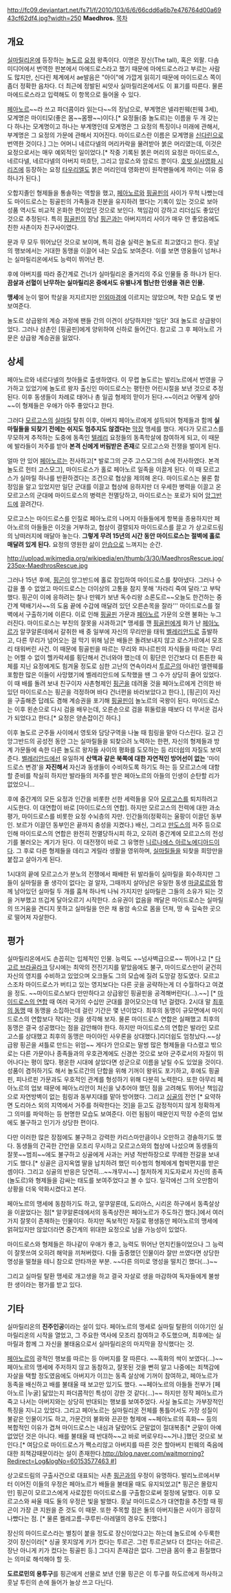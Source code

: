 http://fc09.deviantart.net/fs71/f/2010/103/6/6/66cdd6a6b7e476764d00a6943cf62df4.jpg?width=250
'''Maedhros.'''
[[목차]]

== 개요 ==
[[실마릴리온]]에 등장하는 [[놀도르]] [[요정(가운데땅)|요정]] 왕족이다. 이명은 장신(The tall), 혹은 외팔.
다솜미디어에서 번역한 판본에서 마에드로스라고 했기 때문에 마에드로스라고 부르는 사람도 많지만, 신다린 체계에서 ae발음은 "아이"에 가깝게 읽히기 때문에 마이드로스 쪽이 좀더 정확한 음차다. 더 최근에 정발된 씨앗사 실마릴리온에서도 이 표기를 따른다. 물론 마에드로스라고 입력해도 이 항목으로 들어올 수 있다.

[[페아노르]]~~라 쓰고 파더콤이라 읽는다~~의 장남으로, 부계명은 넬랴핀웨(핀웨 3세), 모계명은 마이티모(좋은 몸~~몸짱~~)이다.[* 요정들(중 놀도르)는 이름을 두 개 갖는다 하나는 모계명이고 하나는 부계명인데 모계명은 그 요정의 특징이나 미래에 관해서, 부계명은 그 요정의 가문에 관해서 지어진다. 마이드로스란 이름은 모계명을 [[신다린]]으로 번역한 것이다.] 그는 어머니 네르다넬의 머리카락을 물려받아 붉은 머리였는데, 이것은 요정으로서는 매우 예외적인 일이었다.[* 작중 기록된 붉은 머리의 요정은 마이드로스, 네르다넬, 네르다넬의 아버지 마흐탄, 그리고 암로스와 암로드 뿐이다. [[호빗 실사영화 시리즈]]에 등장하는 요정 [[타우리엘]]도 붉은 머리인데 영화판이 원작팬들에게 까이는 이유 중 하나가 된다.]

오합지졸인 형제들을 통솔하는 역할을 했고, [[페아노르]]와 [[핑골핀]]의 사이가 무척 나빴는데도 마이드로스는 핑골핀의 가족들과 친분을 유지하려 했다는 기록이 있는 것으로 보아 성품 역시도 비교적 온화한 편이었던 것으로 보인다. 책임감이 강하고 리더십도 좋았던 것으로 추정된다. 특히 [[핑골핀]]의 장남 [[핑곤]]과는 아버지끼리 사이가 매우 안 좋았음에도 친한 사촌이자 친구사이였다.

문과 무 모두 뛰어났던 것으로 보이며, 특히 검술 실력은 놀도르 최고였다고 한다. 훗날의 행보에서는 거대한 동맹을 이끌어 내는 모습도 보여준다. 이를 보면 영웅들이 넘쳐나는 실마릴리온에서도 능력이 뛰어난 편.

후에 아버지를 따라 중간계로 건너가 실마릴리온 줄거리의 주요 인물들 중 하나가 된다. '''끔살과 선혈이 난무하는 실마릴리온 중에서도 유별나게 험난한 인생을 겪은 인물.''' 

'''맹세'''에 눈이 멀어 학살을 저지르지만 [[인외마경]]에 이르지는 않았으며, 착한 모습도 몇 번 보여준다.

놀도르 상급왕의 계승 과정에 팬들 간의 이견이 상당하지만 '일단' 3대 놀도르 상급왕이었다. 그러나 삼촌인 [핑골핀]에게 양위하여 신하로 들어간다. 참고로 그 후 페아노르 가문은 상급왕 계승권을 잃었다.
  
== 상세 ==
페아노르와 네르다넬의 첫아들로 출생하였다. 이 무렵 놀도르는 발리노르에서 번영을 구가하고 있었기에 놀도르 왕자 출신인 마이드로스는 평탄한 어린시절을 보낸 것으로 추정된다. 이후 동생들이 차례로 태어나 총 일곱 형제의 맏이가 된다.~~이러고 어떻게 살아~~이 형제들은 우애가 아주 좋았다고 한다.

그러다 [[모르고스]]의 [[실마릴]] 탈취 이후, 아버지 페아노르에게 설득되어 형제들과 함께 '''실마릴들을 되찾기 전에는 쉬지도 멈추지도 않겠다는''' [[막장]] 맹세를 했다. 게다가 모르고스를 무모하게 추적하는 도중에 동족인 [[텔레리]] 요정들의 동족학살에 참여하게 되고, 이 때문에 발라들이 저주를 받아 '''본격 신에게 버림받은 존재'''로 모르고스와 전쟁을 벌이게 된다.

얼마 안 있어 [[페아노르]]는 전사하고[* 발로그의 군주 고스모그의 손에 전사하였다. 본격 놀도르 헌터 고스모그], 마이드로스가 홀로 페아노르 일족을 이끌게 된다. 이 때 모르고스가 실마릴 하나를 반환하겠다는 조건으로 협상을 제의해 온다. 마이드로스는 물론 함정임을 알고 있었지만 일단 군대를 이끌고 협상에 응하지만 더 우세한 병력을 이끌고 온 모르고스의 군대에 마이드로스의 병력은 전멸당하고, 마이드로스는 포로가 되어 [[앙그반드]]에 끌려간다.

모르고스는 마이드로스를 인질로 페아노르의 나머지 아들들에게 항복을 종용하지만 페아노르의 아들들은 이것을 거부하고, 협상이 결렬되자 마이드로스를 끌고 가 상고로드림의 낭떠러지에 매달아 놓는다. '''그렇게 무려 15년의 시간 동안 마이드로스는 절벽에 홀로 매달려 있게 된다.''' 요정의 영원한 삶이 [[안습]]으로 느껴지는 순간.

http://upload.wikimedia.org/wikipedia/en/thumb/3/30/MaedhrosRescue.jpg/235px-MaedhrosRescue.jpg

그러나 15년 후에, [[핑곤]]이 앙그반드에 홀로 잠입하여 마이드로스를 찾아냈다. 그러나 수갑을 풀 수 없었고 마이드로스는 더이상의 고통을 참지 못해 '차라리 죽여 달라.'고 부탁했다. 핑곤이 이에 응하려는 찰나 만웨가 보낸 독수리왕 소론도르~~오늘도 한건하는 중간계 택배기사~~의 도움 끝에 수갑에 매달려 있던 오른손목을 잘라''' 마이드로스를 절벽에서 구출하기에 이른다. 이로 인해  [[핑골핀]] 가문과 [[페아노르]] 가문의 오랜 불화는 누그러진다. 마이드로스는 부친의 잘못을 사과하고[* 맹세를 깬 [[핑골핀]]에게 화가 난 [[페아노르]]가 알쿠알론데에서 갈취한 배 중 일부에 자신의 무리만을 태워 [[벨레리안드]]로 출발하고, 다른 무리가 넘어오는 걸 막기 위해 남은 배들은 돌려보내지 않고 로스가르에서 모조리 태워버린 사건. 이 때문에 핑골핀을 따르는 무리와 피나르핀의 자식들을 따르는 무리는 어쩔 수 없이 헬카락세를 횡단해서 건너와야 했는데 이 횡단은 인간보다 더 튼튼한 육체를 지닌 요정에게도 힘겨울 정도로 심한 고난의 연속이라서 [[투르곤]]의 아내인 엘렌웨를 포함한 많은 이들이 사망했기에 벨레리안드에 도착했을 땐 그 수가 상당히 줄어 있었다. 이 때 배를 돌려 보내 친구이자 사촌형제인 [[핑곤]]을 데려올 것을 페아노르에게 건의한 바 있던 마이드로스는 핑곤을 걱정하며 바다 건너편을 바라보았다고 한다.], [핑곤]이 자신을 구출해준 답례도 겸해 계승권을 포기해 [[핑골핀]]이 놀노르의 국왕이 된다. 마이드로스는 이후 왼손으로 다시 검을 배우는데, 오른손으로 검을 휘둘렀을 때보다 더 무서운 검사가 되었다고 한다.[* 요정은 양손잡이긴 하다.]

이후 놀도르 군주들 사이에서 영토와 담당구역을 나눌 때 힘링을 맡아 다스린다. 길고 긴 앙그반드의 공성전 동안 그는 실마릴들을 되찾으려 노력하는 한편, 자신의 형제들과 방계 가문들에 속한 다른 놀도르 왕자들 사이의 평화를 도모하는 등 리더쉽의 자질도 보여준다. [[벨레리안드]]에선 유일하게 '''산맥과 같은 북쪽에 대한 자연적인 방어선이 없는''' '마이드로스 변경'을 '''자진해서''' 자신과 동생들이 수비하도록 하기도 하는 등 모르고스에 대항할 준비를 착실히 하지만 발라들의 저주를 받은 페아노르의 아들의 인생이 순탄할 리가 없었으니…

후에 중간계의 모든 요정과 인간을 비롯한 선한 세력들을 모아 [[모르고스]]를 퇴치하려고 시도한다. 이 대연합이 바로 [마이드로스의 연합]. 하지만 모르고스의 전력에 대한 과소평가, 마이드로스를 비롯한 요정 수뇌층의 자만. 인간들의(정확히는 울팡이 이끌던 동부인. 보르가 이끌던 동부인은 끝까지 충성을 지켰다.) 배신, 그리고 [[만도스]]의 저주 등으로 인해 마이드로스의 연합은 완전히 전멸당하시피 하고, 오히려 중간계에 모르고스의 전성기를 불러오는 계기가 된다. 이 대전쟁이 바로 그 유명한 [[니르나에스 아르노에디아드]]이다. 그 후로 다른 형제들을 데리고 게릴라 생활을 영위하며, [[실마릴]]들을 되찾을 희망만을 붙잡고 살아가게 된다.

1시대의 끝에 모르고스가 분노의 전쟁에서 패배한 뒤 발라들이 실마릴을 회수하지만 그들이 실마릴을 줄 생각이 없다는 걸 알자, 그때까지 살아남은 유일한 동생 [[마글로르]]와 함께 남아있던 실마릴 두 개를 훔쳐 하나씩 나눠 가지지만 실마릴은 그들의 소유가 되는 것을 거부했고 뜨겁게 달아오르기 시작한다. 소유권이 없음을 깨달은 마이드로스는 실마릴의 뜨거움을 견디지 못하고 실마릴을 안은 채 용암 속으로 몸을 던져, 땅 속 깊숙한 곳으로 떨어져 자살한다.

== 평가 ==
실마릴리온에서도 손꼽히는 입체적인 인물. 능력도 ~~넘사벽급으로~~ 뛰어나고 [* [[다고르 브라골라크]] 당시에는 최악의 전진기지를 맡았음에도 불구, 마이드로스만이 굳건히 자신의 영지를 수비하고 있었으며 오크들도 그의 모습에 질려 도망갈 정도였다. 모르고스조차 마이드로스가 버티고 있는 영지보다는 다른 곳을 공략하는게 더 수월하다고 여겼을 정도. ~~마이드로스보다 만만하다고 상급왕인 핑골핀을 공격해버린다(…).~~] [* [[마이드로스의 연합]] 때 여러 국가의 수십만 군대를 끌어모으는데 1년 걸렸다. 2시대 말 [[최후의 동맹]] 때 동맹을 소집하는데 걸린 기간은 몇 년이었다. 최후의 동맹이 규모면에서 마이드로스의 연합보다 작다는 것을 생각해 보자. 물론 마이드로스 연합은 실패했고 최후의 동맹은 결국 성공했다는 점을 감안해야 한다. 하지만 마이드로스의 연합은 발라인 모르고스를 상대했고 최후의 동맹은 마이아인 사우론을 상대했다.]리더쉽도 엄청났다.~~상급왕 핑곤을 셔틀로 만드는 위엄~~ 게다가 안으로는 말썽 많은 형제들을 다스렸고 밖으로는 다른 가문이나 종족들과의 우호관계에도 신경쓴 것으로 보아 군주로서의 자질이 뛰어나다는 평이 많다. 평온한 시대에 살았다면 성군으로 이름을 날릴 수도 있었을 것이다. 성품이 겸허하기도 해서 놀도르간의 단합을 위해 기꺼이 왕위도 포기하고, 후에도 핑골핀, 피나르핀 가문과도 우호적인 관계를 형성하기 위해 다분히 노력한다. 또한 아무리 페아노르의 업보 때문에 페아노리안이 처신을 낮추어야 했던 점을 고려해도 뛰어난 책임감으로 자연방벽이 없는 힘링과 동부지대를 맡아 방어했다. 그리고 [[싱골]]의 전언 [* 요약하면 도리아스 외의 지역에서 거주를 허락한다는 것]을 듣고도 감정적이지 않게 정확하게 그 의미를 파악하는 등 현명한 모습도 보여준다. 이런 됨됨이 때문인지 막장 수준의 업보에도 불구하고 인기가 상당한 편이다. 

다만 이러한 많은 장점에도 불구하고 강력한 카리스마만큼이나 오만하고 경솔하기도 했다. 동생들의 간곡한 간언을 모조리 무시하고 모르고스와의 협상에 나섰으며 동생들의 잘못~~범죄~~에도 불구하고 싱골에게 사과는 커녕 적반하장으로 무례한 전갈을 보내기도 했다.[* 싱골은 금지옥엽 딸을 납치하려 했던 미수범의 형제에게 협박편지를 받은 셈이다. 그리고 싱골의 반응은 당연히...~~개무시~~] 철저하게 지도자로서 자신의 종족(놀도르)와 형제들을 감싸는 태도를 보여주었다고 볼 수 있다. 일각에선 그의 오만함이 상황을 더욱 악화시켰다고 본다.   

페아노르의 맹세에 동참하기도 하고, 알쿠알론데, 도리아스, 시리온 하구에서 동족살상을 이끌었다는 점[* 알쿠알론데에서의 동족상잔은 페아노르가 주도하긴 했다.]에서 여러가지 잘못이 존재하는 인물이다. 하지만 독보적인 자질로 평생동안 페아노르의 맹세에 얽혀있지만 않았더라면 중간계의 위대한 요정으로 남을 가능성이 있었다.

마이드로스와 형제들은 하나같이 우애가 좋고, 능력도 뛰어난 먼치킨들이었으나 그 능력이 잘못쓰여 오히려 해악을 끼쳐버렸다. 다들 출중했던 인물이라 잘만 쓰였다면 상당한 명성을 떨쳤을 테니 참으로 안타까운 부분. ~~다른 의미로 명성을 떨치긴 했다(…)~~

그리고 실마릴 탈환 맹세로 개고생을 하고 결국 자살로 생을 마감하여 독자들에게 불쌍한 생이라는 평가를 받고 있다.

== 기타 ==
실마릴리온의 '''진주인공'''이라는 설이 있다. 페아노르의 맹세로 실마릴 탈환의 이야기인 실마릴리온의 시작을 열었고, 그 주요한 역사에 모조리 참여하고 주도했으며, 최후에는 실마릴과 함께 그 자신을 불태움으로서 실마릴리온의 마지막을 장식했다는 것.

[[페아노르]]의 광적인 행보를 따르는 등 아버지를 잘 따른다. ~~흑화의 싹이 보였다(…)~~ 페아노르의 맹세에 주저하지 않고 동참하고, 잘못된 것을 뻔히 알고 나중에는 죄책감에 자살을 택할 정도였음에도 아버지가 이끄는 동족 살상에 기꺼이 참여하고, 페아노르가 동족을 배신하고 배를 불태울 때 보고만 있기도 했다. ~~페아노르의 아들들 전부가 [페아노르 |누굴] 닮았는지 파더콤적인 특성이 강한 것 같다(…)~~ 하지만 정작 페아노르가 죽고 나서는 아버지와는 상당히 반대되는 행보를 보여주었다. 사실 놀도르는 가부장적인 특징을 지니고 있었다. 그리고 페아노르는 실마릴리온 전체를 통틀어서도 가장 성질이 불같은 인물이기도 하고, 가문간의 불화와 끈끈한 형제애 ~~페아노르의 흑화~~ 등의 복합적인 이유가 겹쳐 마이드로스는 내심과 달랐어도 군말없이 절대복종[* 군말이 아예 없었던 것은 아니다. 배를 불태울 때 반대하~~고 바로 버로우타~~거나.]했던 것으로 보인다.[* 여담으로 마이드로스가 짹소리않고 아버지를 따른 것은 할아버지 핀웨의 죽음에 대한 죄책감때문이라는 설이 존재한다.[[http://blog.naver.com/waitmorning?Redirect=Log&logNo=60153577463 #]]]

상고로드림의 구출사건으로 대표되는 사촌 [[핑곤]]과의 우정이 유명하다. 발리노르에서부터 이어진 이들의 우정은 페아노르가 배들을 불태울 때도 유지되었고[* 핑곤은 몰랐지만]  핑곤이 모르고스에게 사로잡힌 마이드로스를 구출함으로써 절정에 달했다. 이후 모르고스와 싸울 때도 둘의 우정은 빛을 발했다. 훗날 마이드로스가 대연합을 추진할 때 핑곤이 가장 큰 지원을 준 것도 이 때문. 또한 주목할 점은 둘의 아버지들은 사이가 굉장히 나빴다는 점. [* 물론 켈레고름-쿠루핀-아레델의 경우도 친했다.]

장신의 마이드로스라는 별칭이 붙을 정도로 장신이었다고는 하는데 놀도르에 수두룩한 것이 장신이라[* 싱골 못지않게 키가 컸다는 투르곤. 그런 투르곤보다 더 컸다는 아르곤. 장난 아니게 키가 컸다는 핑골핀 등.] 그다지 존재감은 없다. 그만큼 몸이 좋고 훤칠했다는 의미로 해석해야 할 듯.  

'''도르로민의 용투구'''를 핑곤에게 선물로 보낸 인물 핑곤은 이 투구를 하도르에게 하사하고 훗날 투린의 손에 들어가 늘상 쓰고 다닌다. 
